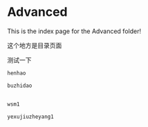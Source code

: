 # Advanced

This is the index page for the Advanced folder!

这个地方是目录页面

测试一下

```js {3,4,5} copy
henhao

buzhidao


wsm1

yexujiuzheyang1

```